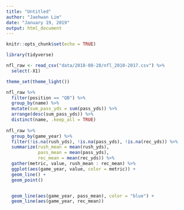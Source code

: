 ```yaml
---
title: "Untitled"
author: "Jaehwan Lim"
date: "January 19, 2019"
output: html_document
---
```


```r
knitr::opts_chunk$set(echo = TRUE)
```

```r
library(tidyverse)

nfl_raw <- read_csv("data/2018-08-28/nfl_2010-2017.csv") %>% 
  select(-X1)

theme_set(theme_light())


```

```r
nfl_raw %>% 
  filter(position == "QB") %>% 
  group_by(name) %>%
  mutate(sum_pass_yds = sum(pass_yds)) %>% 
  arrange(desc(sum_pass_yds)) %>% 
  distinct(name, .keep_all = TRUE)
  
nfl_raw %>% 
  group_by(game_year) %>% 
  filter(!is.na(rush_yds), !is.na(pass_yds), !is.na(rec_yds)) %>% 
  summarize(rush_mean = mean(rush_yds), 
            pass_mean = mean(pass_yds),
            rec_mean = mean(rec_yds)) %>% 
  gather(metric, value, rush_mean : rec_mean) %>% 
  ggplot(aes(game_year, value, color = metric)) + 
  geom_line() +
  geom_point()


  geom_line(aes(game_year, pass_mean), color = "blue") + 
  geom_line(aes(game_year, rec_mean)) 

            

```


